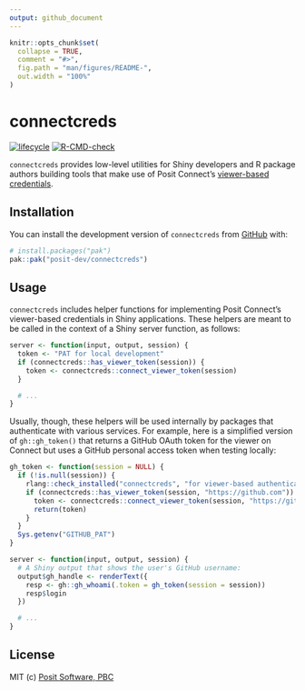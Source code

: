 ```yaml
---
output: github_document
---
```


<!-- README.md is generated from README.Rmd. Please edit that file -->

```r
knitr::opts_chunk$set(
  collapse = TRUE,
  comment = "#>",
  fig.path = "man/figures/README-",
  out.width = "100%"
)
```

# connectcreds

<!-- badges: start -->
[![lifecycle](https://img.shields.io/badge/lifecycle-experimental-orange.svg)](https://lifecycle.r-lib.org/articles/stages.html)
[![R-CMD-check](https://github.com/posit-dev/connectcreds/actions/workflows/R-CMD-check.yaml/badge.svg)](https://github.com/posit-dev/connectcreds/actions/workflows/R-CMD-check.yaml)
<!-- badges: end -->

`connectcreds` provides low-level utilities for Shiny developers and R package
authors building tools that make use of Posit Connect's [viewer-based
credentials](https://docs.posit.co/connect/admin/integrations/oauth-integrations/).

## Installation

You can install the development version of `connectcreds` from
[GitHub](https://github.com/) with:

``` r
# install.packages("pak")
pak::pak("posit-dev/connectcreds")
```

## Usage

`connectcreds` includes helper functions for implementing Posit Connect's
viewer-based credentials in Shiny applications. These helpers are meant to be
called in the context of a Shiny server function, as follows:

```r
server <- function(input, output, session) {
  token <- "PAT for local development"
  if (connectcreds::has_viewer_token(session)) {
    token <- connectcreds::connect_viewer_token(session)
  }

  # ...
}
```

Usually, though, these helpers will be used internally by packages that
authenticate with various services. For example, here is a simplified version of
`gh::gh_token()` that returns a GitHub OAuth token for the viewer on Connect but
uses a GitHub personal access token when testing locally:

```r
gh_token <- function(session = NULL) {
  if (!is.null(session)) {
    rlang::check_installed("connectcreds", "for viewer-based authentication")
    if (connectcreds::has_viewer_token(session, "https://github.com")) {
      token <- connectcreds::connect_viewer_token(session, "https://github.com")
      return(token)
    }
  }
  Sys.getenv("GITHUB_PAT")
}

server <- function(input, output, session) {
  # A Shiny output that shows the user's GitHub username:
  output$gh_handle <- renderText({
    resp <- gh::gh_whoami(.token = gh_token(session = session))
    resp$login
  })

  # ...
}
```

## License

MIT (c) [Posit Software, PBC](https://posit.co)
